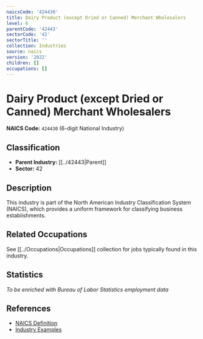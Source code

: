 ```yaml
---
naicsCode: '424430'
title: Dairy Product (except Dried or Canned) Merchant Wholesalers
level: 6
parentCode: '42443'
sectorCode: '42'
sectorTitle: ''
collection: Industries
source: naics
version: '2022'
children: []
occupations: []
---
```

# Dairy Product (except Dried or Canned) Merchant Wholesalers

**NAICS Code:** `424430` (6-digit National Industry)

## Classification

- **Parent Industry:** [[../42443|Parent]]
- **Sector:** 42

## Description

This industry is part of the North American Industry Classification System (NAICS), which provides a uniform framework for classifying business establishments.

## Related Occupations

See [[../Occupations|Occupations]] collection for jobs typically found in this industry.

## Statistics

*To be enriched with Bureau of Labor Statistics employment data*

## References

- [NAICS Definition](https://www.census.gov/naics/)
- [Industry Examples](https://www.census.gov/naics/2022NAICS/)
